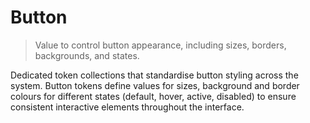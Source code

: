 
<Meta title="Foundations/Tokens/Button" />

# Button

> Value to control button appearance, including sizes, borders, backgrounds, and states.

Dedicated token collections that standardise button styling across the system. Button tokens
define values for sizes, background and border colours for different states (default, hover,
active, disabled) to ensure consistent interactive elements throughout the interface.

<Tokens collection="evg-button" />
